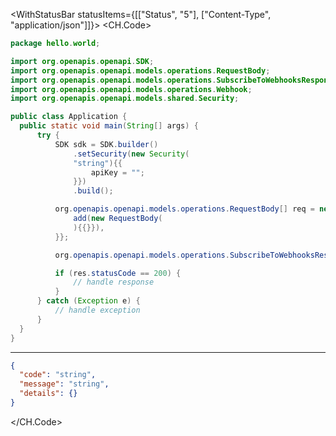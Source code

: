 

<WithStatusBar statusItems={[["Status", "5"], ["Content-Type", "application/json"]]}>
  <CH.Code>
  ```java SubscribeToWebhooks.java
  package hello.world;

import org.openapis.openapi.SDK;
import org.openapis.openapi.models.operations.RequestBody;
import org.openapis.openapi.models.operations.SubscribeToWebhooksResponse;
import org.openapis.openapi.models.operations.Webhook;
import org.openapis.openapi.models.shared.Security;

public class Application {
    public static void main(String[] args) {
        try {
            SDK sdk = SDK.builder()
                .setSecurity(new Security(
                "string"){{
                    apiKey = "";
                }})
                .build();

            org.openapis.openapi.models.operations.RequestBody[] req = new org.openapis.openapi.models.operations.RequestBody[]{{
                add(new RequestBody(
                ){{}}),
            }};

            org.openapis.openapi.models.operations.SubscribeToWebhooksResponse res = sdk.config.subscribeToWebhooks(req);

            if (res.statusCode == 200) {
                // handle response
            }
        } catch (Exception e) {
            // handle exception
        }
    }
}
  ```
  ---

  ```json Example Response
  {
    "code": "string",
    "message": "string",
    "details": {}
  }
  ```
  </CH.Code>
</WithStatusBar>
